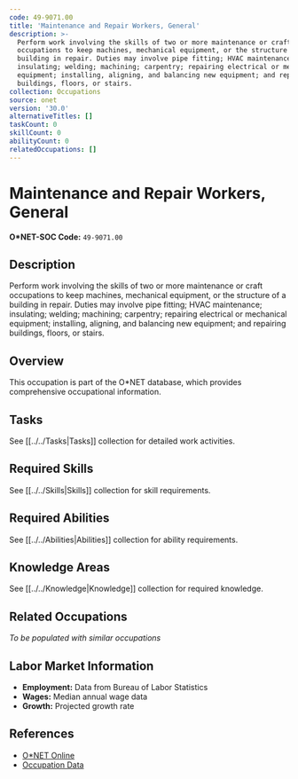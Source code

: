 ```yaml
---
code: 49-9071.00
title: 'Maintenance and Repair Workers, General'
description: >-
  Perform work involving the skills of two or more maintenance or craft
  occupations to keep machines, mechanical equipment, or the structure of a
  building in repair. Duties may involve pipe fitting; HVAC maintenance;
  insulating; welding; machining; carpentry; repairing electrical or mechanical
  equipment; installing, aligning, and balancing new equipment; and repairing
  buildings, floors, or stairs.
collection: Occupations
source: onet
version: '30.0'
alternativeTitles: []
taskCount: 0
skillCount: 0
abilityCount: 0
relatedOccupations: []
---
```

# Maintenance and Repair Workers, General

**O*NET-SOC Code:** `49-9071.00`

## Description

Perform work involving the skills of two or more maintenance or craft occupations to keep machines, mechanical equipment, or the structure of a building in repair. Duties may involve pipe fitting; HVAC maintenance; insulating; welding; machining; carpentry; repairing electrical or mechanical equipment; installing, aligning, and balancing new equipment; and repairing buildings, floors, or stairs.

## Overview

This occupation is part of the O*NET database, which provides comprehensive occupational information.

## Tasks

See [[../../Tasks|Tasks]] collection for detailed work activities.

## Required Skills

See [[../../Skills|Skills]] collection for skill requirements.

## Required Abilities

See [[../../Abilities|Abilities]] collection for ability requirements.

## Knowledge Areas

See [[../../Knowledge|Knowledge]] collection for required knowledge.

## Related Occupations

*To be populated with similar occupations*

## Labor Market Information

- **Employment:** Data from Bureau of Labor Statistics
- **Wages:** Median annual wage data
- **Growth:** Projected growth rate

## References

- [O*NET Online](https://www.onetonline.org/link/summary/49-9071.00)
- [Occupation Data](https://www.onetcenter.org/)

